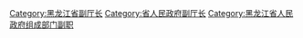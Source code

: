 [[Category:黑龙江省副厅长|Category:黑龙江省副厅长]]
[[Category:省人民政府副厅长|Category:省人民政府副厅长]]
[[Category:黑龙江省人民政府组成部门副职|Category:黑龙江省人民政府组成部门副职]]